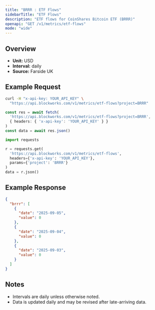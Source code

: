```yaml
---
title: "BRRR : ETF Flows"
sidebarTitle: "ETF Flows"
description: "ETF flows for CoinShares Bitcoin ETF (BRRR)"
openapi: "GET /v1/metrics/etf-flows"
mode: "wide"
---
```


## Overview

- **Unit:** USD
- **Interval:** daily
- **Source:** Farside UK

## Example Request

<CodeGroup>

```bash cURL
curl -H "x-api-key: YOUR_API_KEY" \
  "https://api.blockworks.com/v1/metrics/etf-flows?project=BRRR"
```

```typescript TypeScript
const res = await fetch(
  'https://api.blockworks.com/v1/metrics/etf-flows?project=BRRR',
  { headers: { 'x-api-key': 'YOUR_API_KEY' } }
)
const data = await res.json()
```

```python Python
import requests

r = requests.get(
  'https://api.blockworks.com/v1/metrics/etf-flows',
  headers={'x-api-key': 'YOUR_API_KEY'},
  params={'project': 'BRRR'}
)
data = r.json()
```

</CodeGroup>

## Example Response

```json
{
  "brrr": [
    {
      "date": "2025-09-05",
      "value": 0
    },
    {
      "date": "2025-09-04",
      "value": 0
    },
    {
      "date": "2025-09-03",
      "value": 0
    }
  ]
}
```

## Notes
- Intervals are daily unless otherwise noted.
- Data is updated daily and may be revised after late-arriving data.
